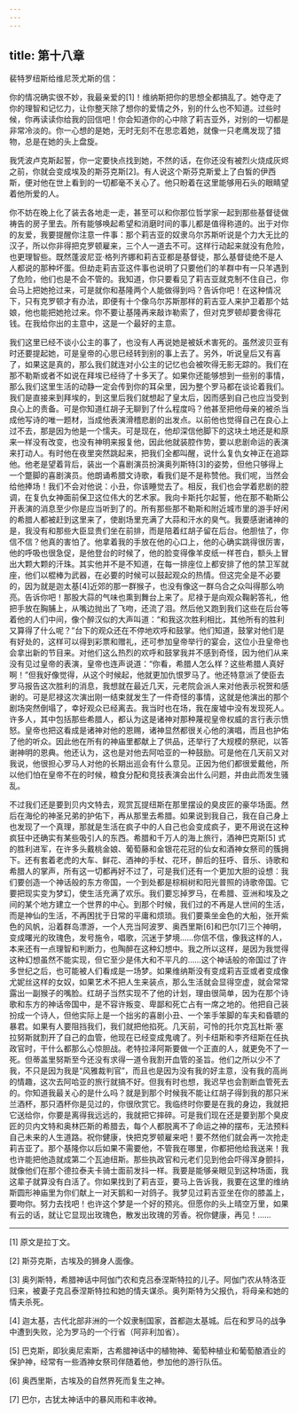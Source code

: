 ```yaml
---
---
---
```

title: 第十八章
---




裴特罗纽斯给维尼茨尤斯的信：

你的情况确实很不妙，我最亲爱的[1]！维纳斯把你的思想全都搞乱了。她夺走了你的理智和记忆力，让你整天除了想你的爱情之外，别的什么也不知道。过些时候，你再读读你给我的回信吧！你会知道你的心中除了莉吉亚外，对别的一切都是非常冷淡的。你一心想的是她，无时无刻不在思恋着她，就像一只老鹰发现了猎物，总是在她的头上盘旋。

我凭波卢克斯起誓，你一定要快点找到她，不然的话，在你还没有被烈火烧成灰烬之前，你就会变成埃及的斯芬克斯[2]。有人说这个斯芬克斯爱上了白皙的伊西斯，便对他在世上看到的一切都毫不关心了。他只盼着在这里能够用石头的眼睛望着他所爱的人。

你不妨在晚上化了装去各地走一走，甚至可以和你那位哲学家一起到那些基督徒做祷告的房子里去。所有能够唤起希望和消磨时间的事儿都是值得称道的。出于对你的友爱，我要提醒你注意一件事：那个莉吉亚的奴隶乌尔苏斯听说是个力大无比的汉子，所以你非得把克罗顿雇来，三个人一道去不可。这样行动起来就没有危险，也更理智些。既然蓬波尼亚·格列齐娜和莉吉亚都是基督徒，那么基督徒绝不是人人都说的那种坏蛋。但劫走莉吉亚这件事也说明了只要他们的羊群中有一只羊遇到了危险，他们也是不会不管的。我知道，你只要看见了莉吉亚就克制不住自己，你会马上把她抢过来，可是就你和基隆两个人能做得到吗？告诉你吧！在这种情况下，只有克罗顿才有办法，即便有十个像乌尔苏斯那样的莉吉亚人来护卫着那个姑娘，他也能把她抢过来。你不要让基隆再来敲诈勒索了，但对克罗顿却要舍得花钱。在我给你出的主意中，这是一个最好的主意。

我们这里已经不谈小公主的事了，也没有人再说她是被妖术害死的。虽然波贝亚有时还要提起她，可是皇帝的心思已经转到别的事上去了。另外，听说皇后又有喜了，如果这是真的，那么我们就连对小公主的记忆也会被吹得无影无踪的。我们在那不勒斯或者不如说在拜埃已经待了十多天了。如果你还能够想到一些别的事情，那么我们这里生活的动静一定会传到你的耳朵里，因为整个罗马都在谈论着我们。我们是直接来到拜埃的，到这里后我们就想起了皇太后，因而感到自己也应当受到良心上的责备。可是你知道红胡子无聊到了什么程度吗？他甚至把他母亲的被杀当成他写诗的唯一题材，当成他表演滑稽悲剧的出发点。以前他也觉得自己在良心上过不去，那是因为他是一个懦夫。可是现在，他却深信他脚下的这块土地还是和原来一样没有改变，也没有神明来报复他，因此他就装腔作势，要以悲剧命运的表演来打动人。有时他在夜里突然跳起来，把我们全都叫醒，说什么复仇女神正在追踪他。他老是望着背后，装出一个喜剧演员扮演奥列斯特[3]的姿势，但他只够得上一个蹩脚的喜剧演员。他朗诵希腊文诗歌，看我们是不是称赞他。我们呢，当然会给他捧场！我们不会对他说：小丑，你该睡觉去了。相反，我们也会学着悲剧的腔调，在复仇女神面前保卫这位伟大的艺术家。我向卡斯托尔起誓，他在那不勒斯公开表演的消息至少你是应当听到了的。所有那些那不勒斯和附近城市里的游手好闲的希腊人都被赶到这里来了，使剧场里充满了大蒜和汗水的臭气。我要感谢诸神的是，我没有和那些大臣显贵们坐在前排，而是陪着红胡子留在后台。他胆怯了，你信不信？他真的害怕了。他拿着我的手放在他的心口上，他的心确实跳得很厉害，他的呼吸也很急促，是他登台的时候了，他的脸变得像羊皮纸一样苍白，额头上冒出大颗大颗的汗珠。其实他并不是不知道，在每一排座位上都安排了他的禁卫军就座，他们以棍棒为武器，在必要的时候可以鼓起观众的热情。但这完全是不必要的，因为就是迦太基[4]近郊的那一群猴子，也没有像这一群乌合之众叫得那么响亮。告诉你吧！那股大蒜的气味也熏到舞台上来了。尼禄于是向观众鞠躬答礼，他把手放在胸脯上，从嘴边抛出了飞吻，还流了泪。然后他又跑到我们这些在后台等着他的人们中间，像个醉汉似的大声叫道：“和我这次胜利相比，其他所有的胜利又算得了什么呢？”台下的观众还在不停地欢呼和鼓掌。他们知道，鼓掌对他们是有好处的，这样可以得到彩票和赠礼，还可参加皇帝举行的宴会，这位小丑皇帝也会拿出新的节目来。对他们这么热烈的欢呼和鼓掌我并不感到奇怪，因为他们从来没有见过皇帝的表演，皇帝也连声说道：“你看，希腊人怎么样？这些希腊人真好啊！”但我好像觉得，从这个时候起，他就更加仇恨罗马了。他还特意派了使臣去罗马报告这次胜利的消息，我想就在最近几天，元老院会派人来对他表示祝贺和感谢的。可是尼禄这次演出刚一结束就发生了一件奇怪的事情，这就是他演出的那个剧场突然倒塌了，幸好观众已经离去。我当时也在场，我在废墟中没有发现死人。许多人，其中包括那些希腊人，都认为这是诸神对那种蔑视皇帝权威的言行表示愤怒。皇帝也把这看成是诸神对他的恩赐，诸神显然都很关心他的演唱，而且也护佑了他的听众。因此他在所有的神庙里都献上了供品，还举行了大规模的祭祀，以答谢神明的恩典。他还认为，这也是对他去阿哈亚的一种鼓励。可是他在几天前又对我说，他很担心罗马人对他的长期出巡会有什么意见。正因为他们都很爱戴他，所以他们怕在皇帝不在的时候，粮食分配和竞技表演会出什么问题，并由此而发生骚乱。

不过我们还是要到贝内文特去，观赏瓦提纽斯在那里摆设的臭皮匠的豪华场面。然后在海伦的神圣兄弟的护佑下，再从那里去希腊。如果说到我自己，我在自己身上也发现了一个真理，那就是生活在疯子中的人自己也会变成疯子，更不用说在这种疯狂中还确实有某些吸引人的东西。希腊和千万人的海上旅行，酒神巴克斯[5] 式的胜利进军，在许多头戴桃金娘、葡萄藤和金银花花冠的仙女和酒神女祭司的簇拥下。还有套着老虎的大车、鲜花、酒神的手杖、花环，醉后的狂呼、音乐、诗歌和希腊人的掌声，所有这一切都再好不过了，可是我们还有一个更加大胆的设想：我们要创造一个神话般的东方帝国，一个到处都是棕榈树和阳光普照的诗歌帝国。它要把现实变为梦幻，使生活充满了欢乐。我们要忘掉罗马，在希腊、亚洲和埃及之间的某个地方建立一个世界的中心。到那个时候，我们过的不再是人世间的生活，而是神仙的生活，不再困扰于日常的平庸和烦琐。我们要乘坐金色的大船，张开紫色的风帆，沿着群岛漂游，一个人充当阿波罗、奥西里斯[6]和巴尔[7]三个神明，变成曙光的玫瑰色，发号施令，唱歌，沉迷于梦境……你信不信，像我这样的人，本来还有一点理智和判断力，也陶醉在这种幻想中。我之所以这样，是因为我觉得这种幻想虽然不能实现，但它至少是伟大和不平凡的……这个神话般的帝国过了许多世纪之后，也可能被人们看成是一场梦。如果维纳斯没有变成莉吉亚或者变成像尤妮丝这样的女奴，如果艺术不把人生来装点，那么生活就会显得空虚，就会常常露出一副猴子的嘴脸。红胡子当然实现不了他的计划，理由很简单，因为在那个诗歌和东方的神话帝国中，是不容许叛变、卑鄙和死亡占有一席之地的。他把自己装扮成一个诗人，但他实际上是一个拙劣的喜剧小丑、一个笨手笨脚的车夫和昏聩的暴君。如果有人要阻挡我们，我们就把他掐死。几天前，可怜的托尔克瓦杜斯·塞拉努斯就割开了自己的血管，他现在已经变成鬼魂了。列卡纽斯和李齐纽斯在任执政官时，干什么都那么心惊胆战。老特拉泽阿斯要做一个正直的人，就更免不了一死。但蒂盖里努斯至今还没有求得一道令我割开血管的圣旨。他们之所以少不了我，不只是因为我是“风雅裁判官”，而且也是因为没有我的好主意，没有我的高尚的情趣，这次去阿哈亚的旅行就搞不好。但我有时也想，我迟早也会割断血管死去的。你知道我最关心的是什么吗？就是到那个时候我不能让红胡子得到我的那只米兰酒杯，那只酒杯你是见过的，你很欣赏它。我临终时你要是在我的身边，我就把它送给你，你要是离得我远远的，我就把它摔碎。可是我们现在还是要到那个臭皮匠的贝内文特和奥林匹斯的希腊去，每个人都脱离不了命运之神的摆布，无法预料自己未来的人生道路。祝你健康，快把克罗顿雇来吧！要不然他们就会再一次抢走莉吉亚了。那个基隆你以后如果不需要他，不管我在哪里，你都把他给我送来！我也许能把他造就成第二个瓦迪纽斯。那些执政官和元老们见到他会吓得浑身颤抖，就像他们在那个德拉泰夫卡骑士面前发抖一样。我要是能够亲眼见到这种场面，我这辈子就算没有白活了。你如果找到了莉吉亚，要马上告诉我，我要在这里的维纳斯圆形神庙里为你们献上一对天鹅和一对鸽子。我梦见过莉吉亚坐在你的膝盖上，要吻你。努力去找吧！也许这个梦是一个好的预兆。但愿你的头上晴空万里，如果有云的话，就让它显现出玫瑰色，散发出玫瑰的芳香。祝你健康，再见！……



* * *



[1] 原文是拉丁文。

[2] 斯芬克斯，古埃及的狮身人面像。

[3] 奥列斯特，希腊神话中阿伽门农和克吕泰涅斯特拉的儿子。阿伽门农从特洛亚归来，被妻子克吕泰涅斯特拉和她的情夫谋杀。奥列斯特为父报仇，将母亲和她的情夫杀死。

[4] 迦太基，古代北部非洲的一个奴隶制国家，首都迦太基城。后在和罗马的战争中遭到失败，沦为罗马的一个行省（阿非利加省）。

[5] 巴克斯，即狄奥尼索斯，古希腊神话中的植物神、葡萄种植业和葡萄酿酒业的保护神，经常有一些酒神女祭司伴随着他，参加他的游行队伍。

[6] 奥西里斯，古埃及的自然界死而复生之神。

[7] 巴尔，古犹太神话中的暴风雨和丰收神。